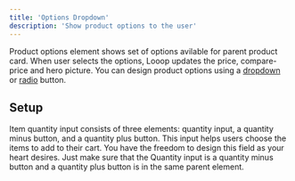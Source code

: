 ```yaml
---
title: 'Options Dropdown'
description: 'Show product options to the user'
---
```


Product options element shows set of options avilable for parent product card. When user selects the options, Looop updates the price, compare-price and hero picture.
 You can design product options using a [dropdown](/webflow/productcard/dropdown-options) or [radio](/webflow/productcard/radio-options) button.

## Setup
Item quantity input consists of three elements: quantity input, a quantity minus button, and a quantity plus button. This input helps users choose the items to add to their cart.
You have the freedom to design this field as your heart desires. Just make sure that the Quantity input is a quantity minus button and a quantity plus button is in the same parent element.
